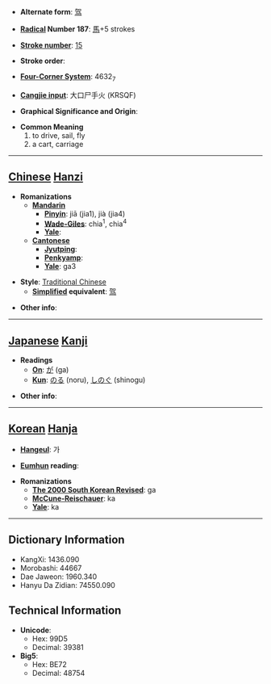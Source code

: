 * '''Alternate form''': [[驾]]

* '''[[Wiktionary:Chinese radical index| Radical]] Number 187''': [[Wiktionary:Chinese radical index 馬|馬]]+5 strokes

* '''[[Wiktionary:Chinese total strokes index|Stroke number]]''': [[Wiktionary:Chinese total strokes index 15|15]]

* '''Stroke order''': 

* '''[[Wiktionary:Chinese four corner index|Four-Corner System]]''': 4632<sub>7</sub>

* '''[[Wiktionary:Chinese Cangjie index|Cangjie input]]''': 大口尸手火 (KRSQF)

* '''Graphical Significance and Origin''': 

* '''Common Meaning'''
*#to drive, sail, fly
*# a cart, carriage


----

== [[Chinese]] [[Hanzi]] ==

* '''Romanizations'''
** '''[[Mandarin]]'''
*** '''[[Pinyin]]''': jiā (jia1), jià (jia4)
*** '''[[Wade-Giles]]''': chia<sup>1</sup>, chia<sup>4</sup>
*** '''[[Yale]]''': 
** '''[[Cantonese]]'''
*** '''[[Jyutping]]''':
*** '''[[Penkyamp]]''': 
*** '''[[Yale]]''': ga3

* '''Style''': [[Traditional Chinese]] 
** '''[[Simplified Chinese|Simplified]] equivalent''': [[驾]]

* '''Other info''': 

----

== [[Japanese]] [[Kanji]] ==

* '''Readings'''
** '''[[On]]''': [[が]] (ga)
** '''[[Kun]]''': [[のる]] (noru), [[しのぐ]] (shinogu)

* '''Other info''':  

----

== [[Korean]] [[Hanja]] ==

* '''[[Hangeul]]''': 가

* '''[[Eumhun]] reading''': 

* '''Romanizations'''
** '''[[The 2000 South Korean Revised Romanization|The 2000 South Korean Revised]]''': ga
** '''[[McCune-Reischauer]]''': ka
** '''[[Yale]]''': ka

----

== Dictionary Information ==

* KangXi: 1436.090
* Morobashi: 44667
* Dae Jaweon: 1960.340
* Hanyu Da Zidian: 74550.090

== Technical Information ==

* '''Unicode''':
** Hex: 99D5
** Decimal: 39381
* '''Big5''':
** Hex: BE72
** Decimal: 48754